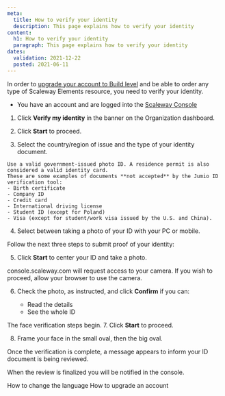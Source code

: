 ```yaml
---
meta:
  title: How to verify your identity
  description: This page explains how to verify your identity
content:
  h1: How to verify your identity
  paragraph: This page explains how to verify your identity
dates:
  validation: 2021-12-22
  posted: 2021-06-11
---
```


In order to [upgrade your account to Build level](/console/my-account/how-to/upgrade-an-account#how-to-upgrade-from-test-to-build/) and be able to order any type of Scaleway Elements resource, you need to verify your identity.

<Message type="requirement">

  - You have an account and are logged into the [Scaleway Console](https://console.scaleway.com) 

</Message>


1. Click **Verify my identity** in the banner on the Organization dashboard.
  <Lightbox src="scaleway-upgrade-to-build-banner.png" alt="" />

2. Click **Start** to proceed.

3. Select the country/region of issue and the type of your identity document.
  <Lightbox src="scaleway-choose-country-of-issue.png" alt="" />

  <Message type="important">

    Use a valid government-issued photo ID. A residence permit is also considered a valid identity card.
    These are some examples of documents **not accepted** by the Jumio ID verification tool:
    - Birth certificate
    - Company ID
    - Credit card
    - International driving license 
    - Student ID (except for Poland)
    - Visa (except for student/work visa issued by the U.S. and China).

  </Message>

4. Select between taking a photo of your ID with your PC or mobile.

  Follow the next three steps to submit proof of your identity:

5. Click **Start** to center your ID and take a photo.
  <Message type="important">

  console.scaleway.com will request access to your camera. If you wish to proceed, allow your browser to use the camera.

  </Message>

6. Check the photo, as instructed, and click **Confirm** if you can:

    - Read the details
    - See the whole ID
  
  The face verification steps begin.
7. Click **Start** to proceed.

8. Frame your face in the small oval, then the big oval.

Once the verification is complete, a message appears to inform your ID document is being reviewed.

When the review is finalized you will be notified in the console.

<Navigation title="See Also">
  <PreviousButton to="/console/my-account/how-to/change-language/">How to change the language</PreviousButton>
  <NextButton to="/console/my-account/how-to/upgrade-an-account/">How to upgrade an account</NextButton>
</Navigation>
